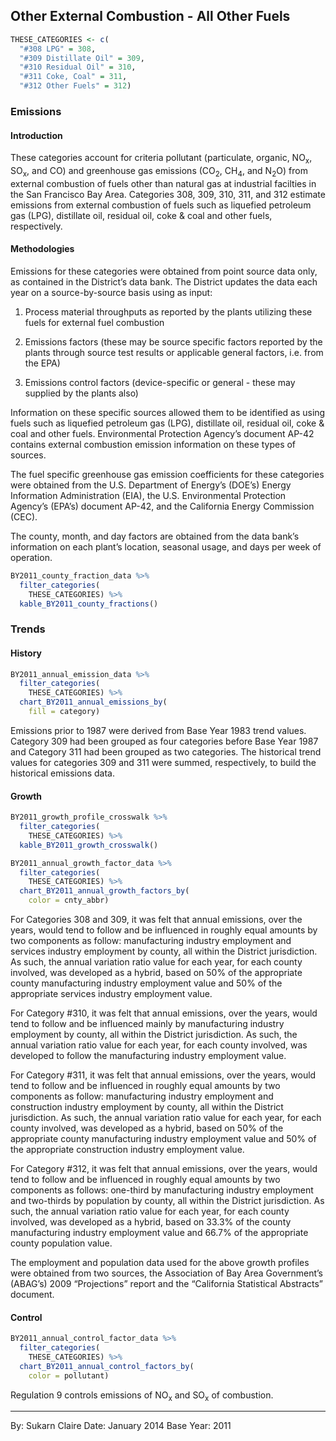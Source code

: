 ## Other External Combustion - All Other Fuels {#SS-combust-external-other}

```r
THESE_CATEGORIES <- c(
  "#308 LPG" = 308,
  "#309 Distillate Oil" = 309,
  "#310 Residual Oil" = 310,
  "#311 Coke, Coal" = 311,
  "#312 Other Fuels" = 312)
```

### Emissions

#### Introduction {-}

These categories account for criteria pollutant (particulate, organic, NO~x~, SO~x~, and CO) and greenhouse gas emissions (CO~2~, CH~4~, and N~2~O) from external combustion of fuels other than natural gas at industrial facilties in the San Francisco Bay Area. Categories 308, 309, 310, 311, and 312 estimate emissions from external combustion of fuels such as liquefied petroleum gas (LPG), distillate oil, residual oil, coke & coal and other fuels, respectively.

#### Methodologies {-}

Emissions for these categories were obtained from point source data only, as contained in the District's data bank. The District updates the data each year on a source-by-source basis using as input:

1. Process material throughputs as reported by the plants utilizing these fuels for external fuel combustion

2. Emissions factors (these may be source specific factors reported by the plants through source test results or applicable general factors, i.e. from the EPA)

3. Emissions control factors (device-specific or general - these may supplied by the plants also)

Information on these specific sources allowed them to be identified as using fuels such as liquefied petroleum gas (LPG), distillate oil, residual oil, coke & coal and other fuels. Environmental Protection Agency’s document AP-42 contains external combustion emission information on these types of sources.

The fuel specific greenhouse gas emission coefficients for these categories were obtained from the U.S. Department of Energy’s (DOE’s) Energy Information Administration (EIA), the U.S. Environmental Protection Agency’s (EPA’s) document AP-42, and the California Energy Commission (CEC).

The county, month, and day factors are obtained from the data bank's information on each plant's location, seasonal usage, and days per week of operation.

```r
BY2011_county_fraction_data %>%
  filter_categories(
    THESE_CATEGORIES) %>%
  kable_BY2011_county_fractions()
```

### Trends

#### History {-}

```r
BY2011_annual_emission_data %>%
  filter_categories(
    THESE_CATEGORIES) %>%
  chart_BY2011_annual_emissions_by(
    fill = category) 
```

Emissions prior to 1987 were derived from Base Year 1983 trend values. Category 309 had been grouped as four categories before Base Year 1987 and Category 311 had been grouped as two categories. The historical trend values for categories 309 and 311 were summed, respectively, to build the historical emissions data.

#### Growth {-}

```r
BY2011_growth_profile_crosswalk %>%
  filter_categories(
    THESE_CATEGORIES) %>%
  kable_BY2011_growth_crosswalk()
```

```r
BY2011_annual_growth_factor_data %>%
  filter_categories(
    THESE_CATEGORIES) %>%
  chart_BY2011_annual_growth_factors_by(
    color = cnty_abbr) 
```

For Categories 308 and 309, it was felt that annual emissions, over the years, would tend to follow and be influenced in roughly equal amounts by two components as follow: manufacturing industry employment and services industry employment by county, all within the District jurisdiction. As such, the annual variation ratio value for each year, for each county involved, was developed as a hybrid, based on 50% of the appropriate county manufacturing industry employment value and 50% of the appropriate services industry employment value.

For Category #310, it was felt that annual emissions, over the years, would tend to follow and be influenced mainly by manufacturing industry employment by county, all within the District jurisdiction. As such, the annual variation ratio value for each year, for each county involved, was developed to follow the manufacturing industry employment value.

For Category #311, it was felt that annual emissions, over the years, would tend to follow and be influenced in roughly equal amounts by two components as follow: manufacturing industry employment and construction industry employment by county, all within the District jurisdiction. As such, the annual variation ratio value for each year, for each county involved, was developed as a hybrid, based on 50% of the appropriate county manufacturing industry employment value and 50% of the appropriate construction industry employment value.

For Category #312, it was felt that annual emissions, over the years, would tend to follow and be influenced in roughly equal amounts by two components as follows: one-third by manufacturing industry employment and two-thirds by population by county, all within the District jurisdiction. As such, the annual variation ratio value for each year, for each county involved, was developed as a hybrid, based on 33.3% of the county manufacturing industry employment value and 66.7% of the appropriate county population value.

The employment and population data used for the above growth profiles were obtained from two sources, the Association of Bay Area Government's (ABAG’s) 2009 "Projections" report and the "California Statistical Abstracts" document.

#### Control {-}

```r
BY2011_annual_control_factor_data %>%
  filter_categories(
    THESE_CATEGORIES) %>%
  chart_BY2011_annual_control_factors_by(
    color = pollutant) 
```

Regulation 9 controls emissions of NO~x~ and SO~x~ of combustion.

***

By: Sukarn Claire 
Date: January 2014 
Base Year: 2011
